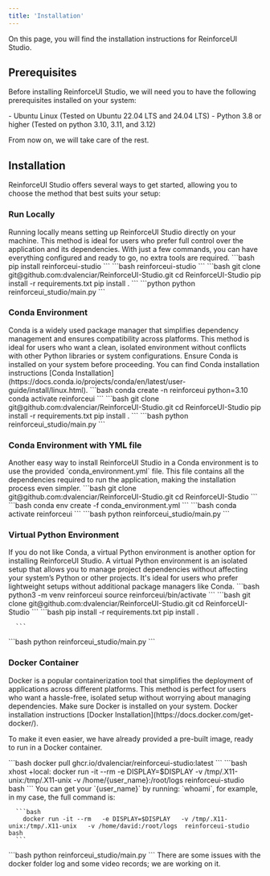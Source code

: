 ```yaml
---
title: 'Installation'
---
```


On this page, you will find the installation instructions for ReinforceUI Studio.

## Prerequisites
Before installing ReinforceUI Studio, we will need  you to have the following prerequisites installed on your system:

<Accordion icon="github" title="requires">
    - Ubuntu Linux (Tested on Ubuntu 22.04 LTS and 24.04 LTS)
    - Python 3.8 or higher (Tested on python 3.10, 3.11, and 3.12)
</Accordion>

From now on, we will take care of the rest.

## Installation

ReinforceUI Studio offers several ways to get started, allowing you to choose the method that best suits your setup:


### Run Locally

<Tip>
    Running locally means setting up ReinforceUI Studio directly on your machine. This method is ideal for users who prefer
    full control over the application and its dependencies. With just a few commands, you can have everything configured and
    ready to go, no extra tools are required.
</Tip>


<Steps>
  <Step title="The easiest way to use ReinforceUI Studio is by installing it directly from the official PyPI">
      ```bash
        pip install reinforceui-studio
      ```
  </Step>

  <Step title="Run the application">
      ```bash
        reinforceui-studio
      ```
  </Step>
</Steps>




<Steps>
  <Step title=" Or install it from source">
      ```bash
        git clone git@github.com:dvalenciar/ReinforceUI-Studio.git
        cd ReinforceUI-Studio
        pip install -r requirements.txt
        pip install .
      ```
  </Step>

  <Step title="Run the application">
      ```python
        python reinforceui_studio/main.py
      ```
  </Step>
</Steps>

### Conda Environment
<Tip>
    Conda is a widely used package manager that simplifies dependency management and ensures compatibility across platforms.
    This method is ideal for users who want a clean, isolated environment without conflicts with other Python libraries or
    system configurations. Ensure Conda is installed on your system before proceeding.
    You can find Conda installation instructions [Conda Installation](https://docs.conda.io/projects/conda/en/latest/user-guide/install/linux.html).
</Tip>

<Steps>
  <Step title="Create a new Conda environment">
      ```bash
        conda create -n reinforceui python=3.10
        conda activate reinforceui
      ```
  </Step>

  <Step title="Clone the repository and install the required dependencies">
      ```bash
        git clone git@github.com:dvalenciar/ReinforceUI-Studio.git
        cd ReinforceUI-Studio
        pip install -r requirements.txt
        pip install .
      ```
  </Step>

  <Step title="Run the application">
    ```bash
        python reinforceui_studio/main.py
    ```
  </Step>

</Steps>

### Conda Environment with YML file
<Tip>
    Another easy way to install ReinforceUI Studio in a Conda environment is to use the provided `conda_environment.yml` file.
    This file contains all the dependencies required to run the application, making the installation process even simpler.
</Tip>

<Steps>
  <Step title="Clone the repository">
      ```bash
        git clone git@github.com:dvalenciar/ReinforceUI-Studio.git
        cd ReinforceUI-Studio
      ```
  </Step>

  <Step title="Create a new Conda environment using the `conda_environment.yml` file">
      ```bash
        conda env create -f conda_environment.yml
      ```
  </Step>

  <Step title="Activate the Conda environment">
      ```bash
        conda activate reinforceui
      ```
  </Step>

  <Step title="Run the application">
      ```bash
        python reinforceui_studio/main.py
      ```
  </Step>
</Steps>

### Virtual Python Environment
<Tip>
    If you do not like Conda, a virtual Python environment is another option for installing ReinforceUI Studio.
    A virtual Python environment is an isolated setup that allows you to manage project dependencies without affecting your
    system’s Python or other projects. It's ideal for users who prefer lightweight setups without additional package managers like Conda.
</Tip>



<Steps>
  <Step title="Create a new virtual Python environment">
      ```bash
        python3 -m venv reinforceui
        source reinforceui/bin/activate
      ```
  </Step>

  <Step title="Clone the repository">
      ```bash
        git clone git@github.com:dvalenciar/ReinforceUI-Studio.git
        cd ReinforceUI-Studio
      ```
  </Step>

  <Step title="Install the required dependencies">
      ```bash
        pip install -r requirements.txt
        pip install .

      ```
  </Step>

  <Step title="Run the application">
      ```bash
        python reinforceui_studio/main.py
      ```
  </Step>
</Steps>



### Docker Container

<Tip>
    Docker is a popular containerization tool that simplifies the deployment of applications across different platforms.
    This method is perfect for users who want a hassle-free, isolated setup without worrying about managing dependencies.
    Make sure Docker is installed on your system. Docker installation instructions [Docker Installation](https://docs.docker.com/get-docker/).
</Tip>

To make it even easier, we have already provided a pre-built image, ready to run in a Docker container.

<Steps>
  <Step title="Pull the ReinforceUI Studio Docker image:">
      ```bash
        docker pull ghcr.io/dvalenciar/reinforceui-studio:latest
      ```
  </Step>

  <Step title="Run the Docker container">
      ```bash
        xhost +local:
        docker run -it --rm   -e DISPLAY=$DISPLAY   -v /tmp/.X11-unix:/tmp/.X11-unix   -v /home/{user_name}:/root/logs   reinforceui-studio bash
      ```
      You can get your `{user_name}` by running: `whoami`, for example, in my case, the full command is:

      ```bash
        docker run -it --rm   -e DISPLAY=$DISPLAY   -v /tmp/.X11-unix:/tmp/.X11-unix   -v /home/david:/root/logs  reinforceui-studio bash
      ```
  </Step>
    <Step title="Inside the docker container, run the application: ">
        ```bash
          python reinforceui_studio/main.py
        ```
    </Step>
</Steps>

<Note>
  There are some issues with the docker folder log and some video records; we are working on it.
</Note>

